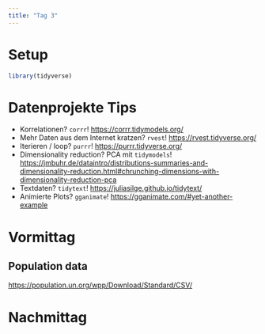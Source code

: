 ```yaml
---
title: "Tag 3"
---
```


# Setup

```r
library(tidyverse)
```

# Datenprojekte Tips

- Korrelationen? `corrr`!
  <https://corrr.tidymodels.org/>
- Mehr Daten aus dem Internet kratzen? `rvest`!
  <https://rvest.tidyverse.org/>
- Iterieren / loop? `purrr`!
  <https://purrr.tidyverse.org/>
- Dimensionality reduction? PCA mit `tidymodels`!
  <https://jmbuhr.de/dataintro/distributions-summaries-and-dimensionality-reduction.html#chrunching-dimensions-with-dimensionality-reduction-pca>
- Textdaten? `tidytext`!
  <https://juliasilge.github.io/tidytext/>
- Animierte Plots? `gganimate`!
  <https://gganimate.com/#yet-another-example>

# Vormittag

## Population data

<https://population.un.org/wpp/Download/Standard/CSV/>



# Nachmittag


